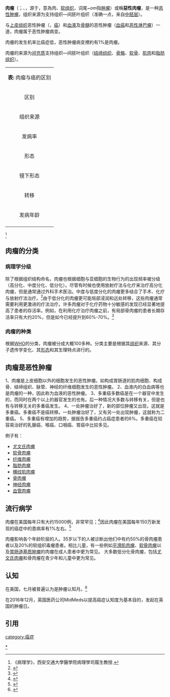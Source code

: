 {{confused|息肉|腫瘤}}
{{multiple issues|
{{cleanup-jargon|time=2016-05-03T08:42:53+00:00}}
{{disputed|time=2016-05-03T08:42:53+00:00}}
{{expert|time=2016-05-03T08:42:53+00:00}}
}}
{{medical}}
'''肉瘤'''（{{lang-en|sarcoma}}；{{lang-el|σάρκωμα}}、''{{lang|el|sárkomma}}''，源于''{{lang|el|sárka}}''，意為肉、[[软组织|软组织]]，词尾''~om''指[[肿瘤|肿瘤]]）或稱'''惡性肉瘤'''，是一种[[恶性肿瘤|恶性肿瘤]]，组织来源为支持组织—间胚叶组织（准确一点，来自[[中胚层|中胚层]]）。

与[[上皮组织|上皮组织]]恶性肿瘤（{{lang|en|carcinoma}}，[[癌|癌]]）和[[血液|血液]]及[[骨髓|骨髓]]的恶性肿瘤（[[血癌|血癌]]和[[恶性淋巴瘤|恶性淋巴瘤]]）一道，肉瘤属于恶性肿瘤病变。

肉瘤的发生机率比癌症低，恶性肿瘤病变裡約有1%是肉瘤。

肉瘤的来源为[[间充质|间充质]]支持组织—间胚叶组织（[[结缔组织|结缔组织]]、[[骨骼|骨骼]]、[[软骨|软骨]]、[[肌肉|肌肉]]和[[脂肪组织|脂肪组织]]）。

{| border="1" cellspacing="0" cellpadding="4"
|-
| colspan="5" align="center" | <div style="font-size:12pt;"> '''表:'''  肉瘤与癌的区别
|-
! 区别 || [[癌|癌]] || 肉瘤
|-
|align="center" bgcolor="#FFD39B" |组织来源 || 上皮組織 || 間葉組織  
|-
|align="center" bgcolor="#FFD39B" |发病率 || 常见，恶性肿瘤中80%以上 || 少见，恶性肿瘤中的1% 
|-
|align="center" bgcolor="#FFD39B" |形态 || 灰白色，质硬，梨状 || 灰红色，均匀，细腻，质软，鱼肉状 
|-
|align="center" bgcolor="#FFD39B" |镜下形态 || 癌细胞排列呈巢状，实质与间质分界明显 || 癌细胞分散排列，实质与间质交织混杂 
|-
|align="center" bgcolor="#FFD39B" |转移 || 淋巴道转移多见 || 血道转移多见 
|-
|align="center" bgcolor="#FFD39B" |发病年龄 || 中老年居多，青少年少见 || 年龄分布广泛，青少年的恶性肿瘤中以肉瘤居多 
|-
|}
<ref>《病理学》，西安交通大學醫學院病理學司履生教授.</ref>

== 肉瘤的分类 ==

=== 病理学分级 ===
除了根据组织结构命名，肉瘤也根据细胞与亚细胞的生物行为的出现频率被分级（高分化、中度分化、低分化）。尽管有时候也使用放射疗法与化疗来治疗高分化肉瘤，但是通常通过外科手术医治。中度与低度分化的肉瘤更多结合了手术、化疗与放射疗法治疗。<ref>{{Cite web|url=http://sarcomahelp.org/articles/patience.html|title=Sarcoma: A Diagnosis of Patience|accessdate=2017-04-25|author=Buecker, P|date=2009-04-15|publisher=}}</ref>由于低分化的肉瘤更可能局部浸润和远处转移，这些肉瘤通常需要利用更激进的疗法治疗。许多肉瘤对于化疗药物十分敏感的发现已经显著地提高了患者的存活率。例如，在利用化疗治疗肉瘤之前，有局部骨肉瘤的患者长期存活率只有大约20%，但是如今已经提升到60%-70%。<ref>{{Cite journal|title="Primary bone osteosarcoma in the pediatric age: state of the art"|author=Longhi A, Errani C, De Paolis M, Mercuri M, Bacci G|url=https://www.ncbi.nlm.nih.gov/pubmed/16860938|journal=Cancer Treat Rev.|issue=32 (6): 423–36.|doi=10.1016/j.ctrv.2006.05.005|others=|year=|volume=|page=|pmid=16860938}}</ref>

===肉瘤的种类===
根据[[WHO|WHO]]的分类，肉瘤被分成大概100多种。分类主要是根据其[[组织|组织]]来源、其分子遗传学变化、其[[形态学|形态]]和其生理特点进行的。
==肉瘤是恶性肿瘤==
1、肉瘤是上皮细胞以外的细胞发生的恶性肿瘤。如构成胃肠道的肌肉细胞、构成骨、结缔组织、脉管、神经的纤维细胞发生的恶性肿瘤。
2、血液内的白血病等也是肉瘤的一种，因此称为血液的恶性肿瘤。
3、多重癌多数癌是在一个器官中发生的，而同时在两个以上的器官发生的也有。后一种情况大多数与转移有关，但是也有与转移无关的多重癌发生。
4、一处肿瘤治好了，新的部位肿瘤又出现，这就是多重癌。多重癌不是癌转移。一处肿瘤治好了，又有另一处出现肿瘤，这就称为二重癌。
5、多重癌有增加的趋势，据报告多重癌约占癌症患者的6%。多重癌在较容易治好的乳腺癌、喉癌、口咽癌、胃癌中比较多见。

例子有：
*[[尤文氏肉瘤|尤文氏肉瘤]]
*[[软骨肉瘤|软骨肉瘤]]
*[[纤维肉瘤|纤维肉瘤]]
*[[脂肪肉瘤|脂肪肉瘤]]
*[[横纹肌肉瘤|横纹肌肉瘤]]
*[[骨肉瘤|骨肉瘤]]
*[[神经肉瘤|神经肉瘤]]
*[[血管肉瘤|血管肉瘤]]

== 流行病学 ==
肉瘤在美国每年只有大约15000例，非常罕见；<ref>{{Cite web|url=http://clincancerres.aacrjournals.org/content/9/6/1941.long|title=Soft Tissue Sarcomas of Adults|accessdate=2017-04-25|author=Borden EC, Baker LH, Bell RS, et al.|date=|publisher=}}</ref>因此肉瘤在美国每年150万新发现的癌症中的患病率有1%左右。<ref>{{Cite web|url=https://www.cancer.org/docroot/STT/content/STT_1x_Cancer_Facts__Figures_2009.asp?from=fast|title="Cancer Facts & Figures 2009"|accessdate=2017-04-25|author=American Cancer Society.|date=|publisher=}}</ref>

肉瘤影响各个年龄阶层的人。35岁以下的人被诊断出他们中有约50%的骨肉瘤患者以及20%的软组织毒瘤患者。相比儿童，有一些例如[[平滑肌肉瘤|平滑肌肉瘤]]、[[软骨肉瘤|软骨肉瘤]]以及[[胃肠道基质肿瘤|胃肠道基质肿瘤]]的肉瘤在成人患者中更为常见。 大多数低分化骨肉瘤，包括[[尤文氏肉瘤|尤文氏肉瘤]]和骨肉瘤在青少年和儿童中更为常见。

== 认知 ==
在美国，七月被普遍认为是肿瘤认知月。<ref>{{Cite web|url=http://www.cancer.net/research-and-advocacy/cancer-awareness-dates|title="Cancer Awareness Dates"|accessdate=2017-04-25|author=American Society of Clinical Oncology.|date=|publisher=}}</ref>

在2016年12月，英国医药公司MidMeds以提高癌症认知度为基本目的，发起在英国的肿瘤日。

==引用==

{{Soft tissue tumors and sarcomas}}
[[category:癌症|category:癌症]]
[[Category:肉瘤|*]]